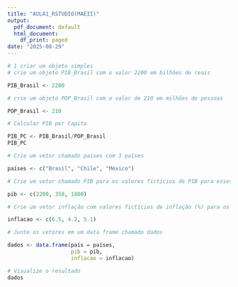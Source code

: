 ```yaml
---
title: "AULA1_RSTUDIO(MAEII)"
output:
  pdf_document: default
  html_document:
    df_print: paged
date: "2025-08-29"
---
```


```r
# 1 criar um objeto simples
# crie um objeto PIB_Brasil com o valor 2200 em bilhões de reais

PIB_Brasil <- 2200

# crie um objeto POP_Brasil com o valor de 210 em milhões de pessoas 

POP_Brasil <- 210

```

```r
# Calcular PIB per Capita 

PIB_PC <- PIB_Brasil/POP_Brasil
PIB_PC

```
```r
# Crie um vetor chamado países com 3 países

países <- c("Brasil", "Chile", "México")

# Crie um vetor chamado PIB para os valores fictícios de PIB para esses países(em bilhões)

pib <- c(2200, 350, 1800)

# Crie um vetor inflação com valores fictícios de inflação (%) para os mesmos países

inflacao <- c(6.5, 4.2, 5.1)

# Junte os vetores em um data frame chamado dados 

dados <- data.frame(país = países,
                    pib = pib,
                    inflacao = inflacao)

# Visualize o resultado
dados

```



